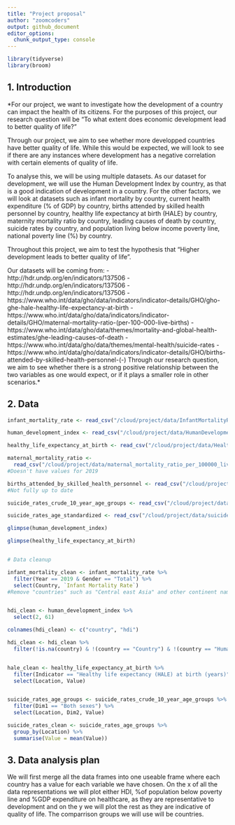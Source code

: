 ```yaml
---
title: "Project proposal"
author: "zoomcoders"
output: github_document
editor_options: 
  chunk_output_type: console
---
```


```r
library(tidyverse)
library(broom)
```

## 1. Introduction

*For our project, we want to investigate how the development of a country can impact the health of its citizens. For the purposes of this project, our research question will be "To what extent does economic development lead to better quality of life?"

Through our project, we aim to see whether more developped countries have better quality of life. While this would be expected, we will look to see if there are any instances where development has a negative correlation with certain elements of quality of life.

To analyse this, we will be using multiple datasets. As our dataset for development, we will use the Human Development Index by country, as that is a good indication of development in a country. For the other factors, we will look at datasets such as infant mortality by country, current health expenditure (% of GDP) by country, births attended by skilled health personnel by country, healthy life expectancy at birth (HALE) by country, maternity mortality ratio by country, leading causes of death by country, suicide rates by country, and population living below income poverty line, national poverty line (%) by country. 

Throughout this project, we aim to test the hypothesis that "Higher development leads to better quality of life".

Our datasets will be coming from:
- http://hdr.undp.org/en/indicators/137506
- http://hdr.undp.org/en/indicators/137506
- http://hdr.undp.org/en/indicators/137506
- https://www.who.int/data/gho/data/indicators/indicator-details/GHO/gho-ghe-hale-healthy-life-expectancy-at-birth
- https://www.who.int/data/gho/data/indicators/indicator-details/GHO/maternal-mortality-ratio-(per-100-000-live-births)
- https://www.who.int/data/gho/data/themes/mortality-and-global-health-estimates/ghe-leading-causes-of-death
- https://www.who.int/data/gho/data/themes/mental-health/suicide-rates
- https://www.who.int/data/gho/data/indicators/indicator-details/GHO/births-attended-by-skilled-health-personnel-(-)
Through our research question, we aim to see whether there is a strong positive relationship between the two variables as one would expect, or if it plays a smaller role in other scenarios.*


## 2. Data
```r

infant_mortality_rate <- read_csv("/cloud/project/data/InfantMortalityRate.csv")

human_development_index <- read_csv("/cloud/project/data/HumanDevelopmentIndex.csv")

healthy_life_expectancy_at_birth <- read_csv("/cloud/project/data/Healthy_life_expectancy_at_birth.csv")

maternal_mortality_ratio <- 
  read_csv("/cloud/project/data/maternal_mortality_ratio_per_100000_live_births.csv")
#Doesn't have values for 2019

births_attended_by_skilled_health_personnel <- read_csv("/cloud/project/data/births_attended_by_skilled_health_personnel.csv")
#Not fully up to date

suicide_rates_crude_10_year_age_groups <- read_csv("/cloud/project/data/suicide_rates_crude_10_year_age_groups.csv")

suicide_rates_age_standardized <- read_csv("/cloud/project/data/suicide_rates_age_standardized.csv")

glimpse(human_development_index)

glimpse(healthy_life_expectancy_at_birth)


# Data cleanup

infant_mortality_clean <- infant_mortality_rate %>%
  filter(Year == 2019 & Gender == "Total") %>%
  select(Country, `Infant Mortality Rate`)
#Remove "countries" such as "Central east Asia" and other continent names


hdi_clean <- human_development_index %>%
  select(2, 61)

colnames(hdi_clean) <- c("country", "hdi")

hdi_clean <- hdi_clean %>%
  filter(!is.na(country) & !(country == "Country") & !(country == "Human Development") & !(country == "Regions"))


hale_clean <- healthy_life_expectancy_at_birth %>%
  filter(Indicator == "Healthy life expectancy (HALE) at birth (years)" & Period == 2019 & Dim1 == "Both sexes") %>%
  select(Location, Value)


suicide_rates_age_groups <- suicide_rates_crude_10_year_age_groups %>%
  filter(Dim1 == "Both sexes") %>%
  select(Location, Dim2, Value)

suicide_rates_clean <- suicide_rates_age_groups %>%
  group_by(Location) %>%
  summarise(Value = mean(Value))
```




## 3. Data analysis plan

We will first merge all the data frames into one useable frame where each country has a value for each variable we have chosen. On the x of all the data representations we will plot either HDI, %of population below poverty line and %GDP expenditure on healthcare, as they are representative to development and on the y we will plot the rest as they are indicative of quality of life. The comparrison groups we will use will be countries. 
